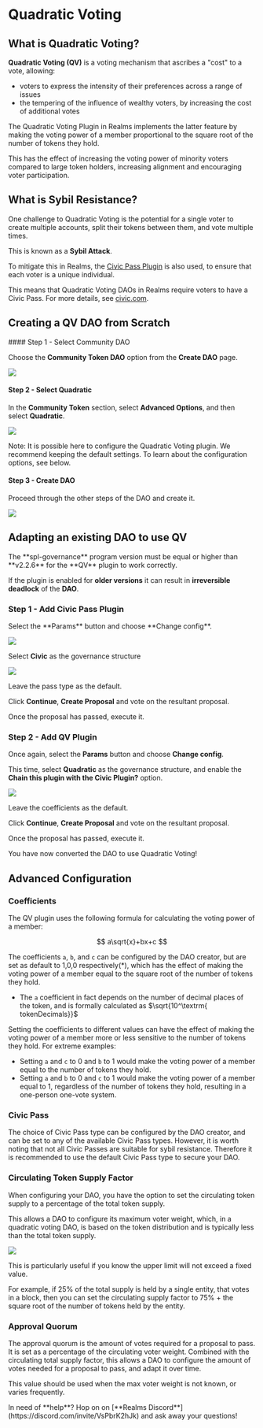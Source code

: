 
# Quadratic Voting

## What is Quadratic Voting?

**Quadratic Voting (QV)** is a voting mechanism that ascribes a "cost" to a vote, allowing:
- voters to express the intensity of their preferences across a range of issues
- the tempering of the influence of wealthy voters, by increasing the cost of additional votes

The Quadratic Voting Plugin in Realms implements the latter feature by making the voting power of a
member proportional to the square root of the number of tokens they hold. 

This has the effect of increasing the voting power of minority voters compared to large token holders,
increasing alignment and encouraging voter participation.

## What is Sybil Resistance?

One challenge to Quadratic Voting is the potential for a single voter to create multiple accounts, split their
tokens between them, and vote multiple times.

This is known as a **Sybil Attack**.

To mitigate this in Realms, the [Civic Pass Plugin](civic.md) is also used, to ensure that each voter is a unique individual.

This means that Quadratic Voting DAOs in Realms require voters to have a Civic Pass. For more details, see [civic.com](https://civic.com).

## Creating a QV DAO from Scratch

<Steps>
#### Step 1 - Select Community DAO

Choose the **Community Token DAO** option from the **Create DAO** page.

![](../source/qv\qv1.png)

#### Step 2 - Select Quadratic

In the **Community Token** section, select **Advanced Options**,
and then select **Quadratic**.

![](../source/qv\qv2.png)

Note: It is possible here to configure the Quadratic Voting plugin. We recommend keeping the default settings.
To learn about the configuration options, see below.

#### Step 3 - Create DAO

Proceed through the other steps of the DAO and create it.

![](../source/qv\qv3.png)
</Steps>

## Adapting an existing DAO to use QV

<Callout type="error" emoji="🚨">
The **spl-governance** program version must be equal or higher than **v2.2.6** for the **QV** plugin to work correctly.

If the plugin is enabled for **older versions** it can result in **irreversible deadlock** of the **DAO**.
</Callout>

### Step 1 - Add Civic Pass Plugin

<Steps>
Select the **Params** button and choose **Change config**.

![](../source/qv\qv4.png)

Select **Civic** as the governance structure

![](../source/qv\qv5.png)

Leave the pass type as the default.

Click **Continue**, **Create Proposal** and vote on the resultant proposal.

Once the proposal has passed, execute it.

### Step 2 - Add QV Plugin

Once again, select the **Params** button and choose **Change config**.

This time, select **Quadratic** as the governance structure, and enable the
**Chain this plugin with the Civic Plugin?** option.

![](../source/qv\qv6.png)

Leave the coefficients as the default.

Click **Continue**, **Create Proposal** and vote on the resultant proposal.

Once the proposal has passed, execute it.

You have now converted the DAO to use Quadratic Voting!
</Steps>

## Advanced Configuration

### Coefficients

The QV plugin uses the following formula for calculating the voting power of a member:

$$
a\sqrt{x}+bx+c
$$

The coefficients `a`, `b`, and `c` can be configured by the DAO creator, but are set as default to 1,0,0 respectively(*),
which has the effect of making the voting power of a member equal to the square root of the number of tokens they hold.

* The `a` coefficient in fact depends on the number of decimal places of the token, and is formally calculated as $\sqrt{10^\textrm{ tokenDecimals}}$

Setting the coefficients to different values can have the effect of making the voting power of a member more or less sensitive to the number of tokens they hold.
For extreme examples:

- Setting `a` and `c` to 0 and `b` to 1 would make the voting power of a member equal to the number of tokens they hold.
- Setting `a` and `b` to 0 and `c` to 1 would make the voting power of a member equal to 1,
regardless of the number of tokens they hold, resulting in a one-person one-vote system.

### Civic Pass

The choice of Civic Pass type can be configured by the DAO creator, and can be set to any of the available Civic Pass types.
However, it is worth noting that not all Civic Passes are suitable for sybil resistance. Therefore it is recommended to 
use the default Civic Pass type to secure your DAO.

### Circulating Token Supply Factor

When configuring your DAO, you have the option to set the circulating token supply to a percentage of the total
token supply.

This allows a DAO to configure its maximum voter weight, which, in a quadratic voting DAO, is based on the
token distribution and is typically less than the total token supply.

![](../source/qv\qv7.png)

This is particularly useful if you know the upper limit will not exceed a fixed value.

For example, if 25% of the total supply is held by a single entity, that votes in a block, then
you can set the circulating supply factor to 75% + the square root of the number of tokens held by the entity.

### Approval Quorum

The approval quorum is the amount of votes required for a proposal to pass. It is set as a percentage of the circulating
voter weight. Combined with the circulating total supply factor, this allows a DAO to configure the amount of votes
needed for a proposal to pass, and adapt it over time.

This value should be used when the max voter weight is not known, or varies frequently.

<Callout type="default" emoji="👉">
In need of **help**? Hop on on [**Realms Discord**](https://discord.com/invite/VsPbrK2hJk) and ask away your questions!
</Callout>